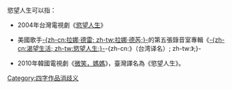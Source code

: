 慾望人生可以指：

* 2004年台灣電視劇《[[慾望人生_(電視劇)|慾望人生]]》

* 美國歌手[[拉娜·德雷|-{zh-cn:拉娜·德雷;  zh-tw:拉娜·德芮;}-]]的第五張錄音室專輯《[[渴望生活_(拉娜·德雷专辑)|-{zh-cn:渴望生活;  zh-tw:慾望人生;}-]]-{zh-cn:》（台湾译名）;  zh-tw:》;}-

* 2010年韓國電視劇《[[微笑，媽媽|微笑，媽媽]]》，臺灣譯名為《慾望人生》。
{{Disambiguation}}

[[Category:四字作品消歧义|Category:四字作品消歧义]]